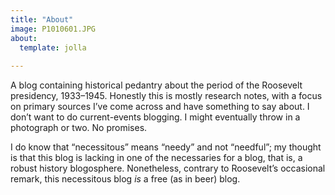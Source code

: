 ```yaml
---
title: "About"
image: P1010601.JPG
about:
  template: jolla
  
---
```


A blog containing historical pedantry about the period of the Roosevelt presidency, 1933--1945. Honestly this is mostly research notes, with a focus on primary sources I've come across and have something to say about. I don't want to do current-events blogging. I might eventually throw in a photograph or two. No promises.

I do know that "necessitous" means "needy" and not "needful"; my thought is that this blog is lacking in one of the necessaries for a blog, that is, a robust history blogosphere. Nonetheless, contrary to Roosevelt's occasional remark, this necessitous blog *is* a free (as in beer) blog.
